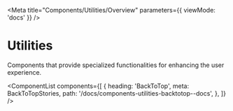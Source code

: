 
<Meta title="Components/Utilities/Overview" parameters={{ viewMode: 'docs' }} />

# Utilities

Components that provide specialized functionalities for enhancing the user experience.

<ComponentList
  components={[
    {
      heading: 'BackToTop',
      meta: BackToTopStories,
      path: '/docs/components-utilities-backtotop--docs',
    },
  ]}
/>
